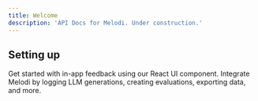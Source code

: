 ```yaml
---
title: Welcome
description: 'API Docs for Melodi. Under construction.'
---
```


## Setting up

<CardGroup cols={2}>
  <Card
    title="React SDK: Feedback UI Widget"
    icon="thumbs-up"
    href="https://github.com/Melodi-fyi/melodi-sdk-react"
  >
    Get started with in-app feedback using our React UI component.
  </Card>
    <Card
    title="Data APIs"
    icon="robot"
    href="/api-reference/introduction"
  >
    Integrate Melodi by logging LLM generations, creating evaluations, exporting data, and more.
  </Card>
</CardGroup>
